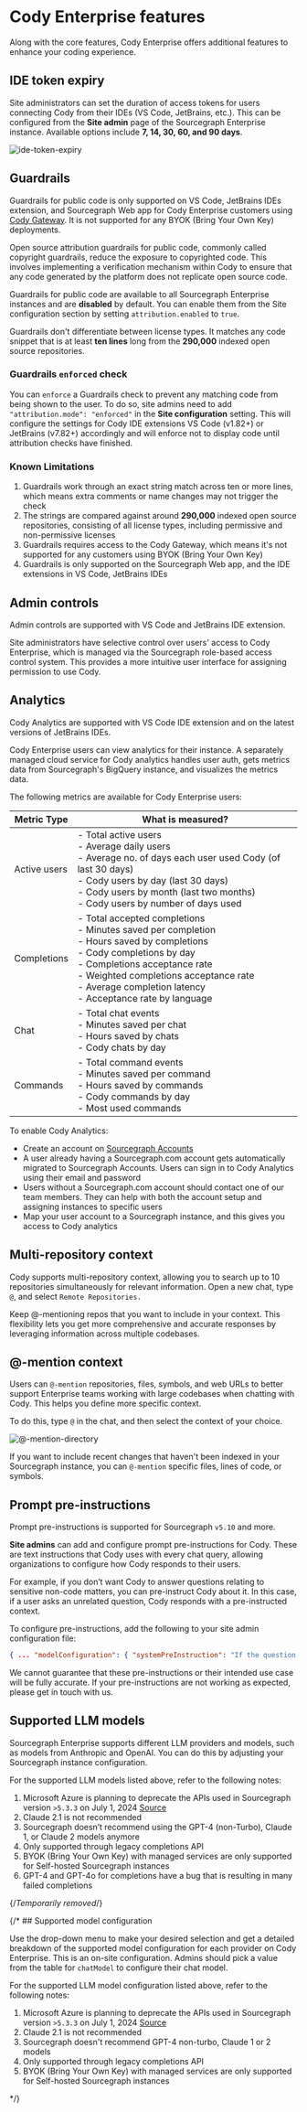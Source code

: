 # Cody Enterprise features

<p className="subtitle">Along with the core features, Cody Enterprise offers additional features to enhance your coding experience.</p>

## IDE token expiry

Site administrators can set the duration of access tokens for users connecting Cody from their IDEs (VS Code, JetBrains, etc.). This can be configured from the **Site admin** page of the Sourcegraph Enterprise instance. Available options include **7, 14, 30, 60, and 90 days**.

![ide-token-expiry](https://storage.googleapis.com/sourcegraph-assets/Docs/token-expiry.png)

## Guardrails

<Callout type= "note">Guardrails for public code is only supported on VS Code, JetBrains IDEs extension, and Sourcegraph Web app for Cody Enterprise customers using [Cody Gateway](https://sourcegraph.com/docs/cody/core-concepts/cody-gateway#sourcegraph-cody-gateway). It is not supported for any BYOK (Bring Your Own Key) deployments. </Callout>

Open source attribution guardrails for public code, commonly called copyright guardrails, reduce the exposure to copyrighted code. This involves implementing a verification mechanism within Cody to ensure that any code generated by the platform does not replicate open source code.

Guardrails for public code are available to all Sourcegraph Enterprise instances and are **disabled** by default. You can enable them from the Site configuration section by setting `attribution.enabled` to `true`.

Guardrails don't differentiate between license types. It matches any code snippet that is at least **ten lines** long from the **290,000** indexed open source repositories.

### Guardrails `enforced` check

You can `enforce` a Guardrails check to prevent any matching code from being shown to the user. To do so, site admins need to add `"attribution.mode": "enforced"` in the **Site configuration** setting. This will configure the settings for Cody IDE extensions VS Code (v1.82+) or JetBrains (v7.82+) accordingly and will enforce not to display code until attribution checks have finished.

### Known Limitations
1. Guardrails work through an exact string match across ten or more lines, which means extra comments or name changes may not trigger the check
2. The strings are compared against around **290,000** indexed open source repositories, consisting of all license types, including permissive and non-permissive licenses
3. Guardrails requires access to the Cody Gateway, which means it's not supported for any customers using BYOK (Bring Your Own Key)
4. Guardrails is only supported on the Sourcegraph Web app, and the IDE extensions in VS Code, JetBrains IDEs


## Admin controls

<Callout type="note">Admin controls are supported with VS Code and JetBrains IDE extension.</Callout>

Site administrators have selective control over users' access to Cody Enterprise, which is managed via the Sourcegraph role-based access control system. This provides a more intuitive user interface for assigning permission to use Cody.

## Analytics

<Callout type= "note">Cody Analytics are supported with VS Code IDE extension and on the latest versions of JetBrains IDEs.</Callout>

Cody Enterprise users can view analytics for their instance. A separately managed cloud service for Cody analytics handles user auth, gets metrics data from Sourcegraph's BigQuery instance, and visualizes the metrics data.

The following metrics are available for Cody Enterprise users:

| **Metric Type** |                                                                                                                                           **What is measured?**                                                                                                                                            |
| --------------- | ---------------------------------------------------------------------------------------------------------------------------------------------------------------------------------------------------------------------------------------------------------------------------------------------------------- |
| Active users    | - Total active users <br /> - Average daily users <br /> - Average no. of days each user used Cody (of last 30 days) <br /> - Cody users by day (last 30 days) <br /> - Cody users by month (last two months) <br /> - Cody users by number of days used                                                   |
| Completions     | - Total accepted completions <br /> - Minutes saved per completion <br /> - Hours saved by completions <br /> - Cody completions by day <br /> - Completions acceptance rate <br /> - Weighted completions acceptance rate <br /> - Average completion latency <br /> - Acceptance rate by language <br /> |
| Chat            | - Total chat events <br /> - Minutes saved per chat <br /> - Hours saved by chats <br /> - Cody chats by day                                                                                                                                                                                               |
| Commands        | - Total command events <br /> - Minutes saved per command <br /> - Hours saved by commands <br /> - Cody commands by day <br /> - Most used commands                                                                                                                                                       |

To enable Cody Analytics:

- Create an account on [Sourcegraph Accounts](https://accounts.sourcegraph.com/)
- A user already having a Sourcegraph.com account gets automatically migrated to Sourcegraph Accounts. Users can sign in to Cody Analytics using their email and password
- Users without a Sourcegraph.com account should contact one of our team members. They can help with both the account setup and assigning instances to specific users
- Map your user account to a Sourcegraph instance, and this gives you access to Cody analytics

## Multi-repository context

Cody supports multi-repository context, allowing you to search up to 10 repositories simultaneously for relevant information. Open a new chat, type `@`, and select `Remote Repositories.`

Keep @-mentioning repos that you want to include in your context. This flexibility lets you get more comprehensive and accurate responses by leveraging information across multiple codebases.

## @-mention context

Users can `@-mention` repositories, files, symbols, and web URLs to better support Enterprise teams working with large codebases when chatting with Cody. This helps you define more specific context.

To do this, type `@` in the chat, and then select the context of your choice.

![@-mention-directory](https://storage.googleapis.com/sourcegraph-assets/Docs/%40-mention-ent-0525.png)

If you want to include recent changes that haven't been indexed in your Sourcegraph instance, you can `@-mention` specific files, lines of code, or symbols.

## Prompt pre-instructions

<Callout type= "info">Prompt pre-instructions is supported for Sourcegraph `v5.10` and more.</Callout>

**Site admins** can add and configure prompt pre-instructions for Cody. These are text instructions that Cody uses with every chat query, allowing organizations to configure how Cody responds to their users.

For example, if you don’t want Cody to answer questions relating to sensitive non-code matters, you can pre-instruct Cody about it. In this case, if a user asks an unrelated question, Cody responds with a pre-instructed context.

To configure pre-instructions, add the following to your site admin configuration file:

```json
{ ... "modelConfiguration": { "systemPreInstruction": "If the question is not directly related to software development, respond with \"I can only answer programming-related questions\"" } }
```

<Callout type="tip">We cannot guarantee that these pre-instructions or their intended use case will be fully accurate. If your pre-instructions are not working as expected, please get in touch with us.</Callout>

## Supported LLM models

Sourcegraph Enterprise supports different LLM providers and models, such as models from Anthropic and OpenAI. You can do this by adjusting your Sourcegraph instance configuration.

<FeatureParity type='ent' />
For the supported LLM models listed above, refer to the following notes:

1. Microsoft Azure is planning to deprecate the APIs used in Sourcegraph version `>5.3.3` on July 1, 2024 [Source](https://learn.microsoft.com/en-us/azure/ai-services/openai/api-version-deprecation)
2. Claude 2.1 is not recommended
3. Sourcegraph doesn’t recommend using the GPT-4 (non-Turbo), Claude 1, or Claude 2 models anymore
4. Only supported through legacy completions API
5. BYOK (Bring Your Own Key) with managed services are only supported for Self-hosted Sourcegraph instances
6. GPT-4 and GPT-4o for completions have a bug that is resulting in many failed completions

{/*Temporarily removed*/}

 {/* ## Supported model configuration

Use the drop-down menu to make your desired selection and get a detailed breakdown of the supported model configuration for each provider on Cody Enterprise. This is an on-site configuration. Admins should pick a value from the table for `chatModel` to configure their chat model.

<FeatureParity type='configuration' />

For the supported LLM model configuration listed above, refer to the following notes:

1. Microsoft Azure is planning to deprecate the APIs used in Sourcegraph version `>5.3.3` on July 1, 2024 [Source](https://learn.microsoft.com/en-us/azure/ai-services/openai/api-version-deprecation)
2. Claude 2.1 is not recommended
3. Sourcegraph doesn't recommend GPT-4 non-turbo, Claude 1 or 2 models
4. Only supported through legacy completions API
5. BYOK (Bring Your Own Key) with managed services are only supported for Self-hosted Sourcegraph instances

 */}

